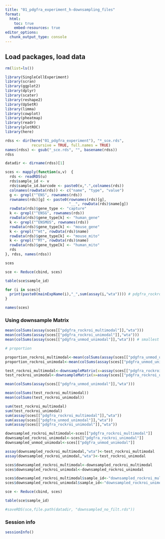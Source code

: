```yaml
---
title: "01_pdgfra_experiment_h-downsampling_files"
format:
  html:
    toc: true
    embed-resources: true
editor_options: 
  chunk_output_type: console
---
```


## Load packages, load data

```r

rm(list=ls())

library(SingleCellExperiment)
library(scran)
library(ggplot2)
library(dplyr)
library(scater)
library(reshape2)
library(UpSetR)
library(limma)
library(cowplot)
library(pheatmap)
library(readr)
library(plotROC)
library(here)

rdss <- dir(here("01_pdgfra_experiment"), "*_sce.rds", 
            recursive = TRUE, full.names = TRUE)
names(rdss) <- gsub("_sce.rds", "", basename(rdss))
rdss

datadir <- dirname(rdss)[1]

sces <- mapply(function(u,v)  {
  rds <- readRDS(u)
  rds$sample_id <- v
  rds$sample_id.barcode <- paste0(v,".",colnames(rds))
  colnames(rowData(rds)) <- c("name", "type", "value")
  g <- grepl("^ENS", rownames(rds))
  rownames(rds)[g] <- paste0(rownames(rds)[g], 
                             "__", rowData(rds)$name[g])
  rowData(rds)$gene_type <- "capture"
  k <- grepl("^ENSG", rownames(rds))
  rowData(rds)$gene_type[k] <- "human_gene"
  k <- grepl("^ENSMUS", rownames(rds))
  rowData(rds)$gene_type[k] <- "mouse_gene"
  k <- grepl("^mt", rowData(rds)$name)
  rowData(rds)$gene_type[k] <- "mouse_mito"
  k <- grepl("^MT", rowData(rds)$name)
  rowData(rds)$gene_type[k] <- "human_mito"
  rds
}, rdss, names(rdss))

sces

sce <- Reduce(cbind, sces)

table(sce$sample_id)

for (i in sces){
  print(paste0(mainExpName(i),"_",sum(assay(i,"wta")))) # pdgfra_rockroi_unimodal is the one with the lowest 45085217, but since we are only using it for a smaller set of the analysis lowest is "pdgfra_rockroi_multimodal_47281014"
}

names(sces)

```

### Using downsample Matrix

```r

mean(colSums(assay(sces[["pdgfra_rockroi_multimodal"]],"wta"))) 
mean(colSums(assay(sces[["pdgfra_rockroi_unimodal"]],"wta"))) 
mean(colSums(assay(sces[["pdgfra_unmod_unimodal"]],"wta"))) # smallest in unmod unimodal 

# proportion 

proportion_rockroi_multimodal<-mean(colSums(assay(sces[["pdgfra_unmod_unimodal"]],"wta")))/mean(colSums(assay(sces[["pdgfra_rockroi_multimodal"]],"wta"))) 
proportion_rockroi_unimodal<-mean(colSums(assay(sces[["pdgfra_unmod_unimodal"]],"wta")))/mean(colSums(assay(sces[["pdgfra_rockroi_unimodal"]],"wta"))) 

test_rockroi_multimodal<-downsampleMatrix(x=assay(sces[["pdgfra_rockroi_multimodal"]],"wta"), prop=proportion_rockroi_multimodal, bycol = TRUE, sink = NULL)
test_rockroi_unimodal<-downsampleMatrix(x=assay(sces[["pdgfra_rockroi_unimodal"]],"wta"), prop=proportion_rockroi_unimodal, bycol = TRUE, sink = NULL)

mean(colSums(assay(sces[["pdgfra_unmod_unimodal"]],"wta")))

mean(colSums(test_rockroi_multimodal))
mean(colSums(test_rockroi_unimodal))

sum(test_rockroi_multimodal)
sum(test_rockroi_unimodal)
sum(assay(sces[["pdgfra_rockroi_multimodal"]],"wta"))
sum(assay(sces[["pdgfra_unmod_unimodal"]],"wta"))
sum(assay(sces[["pdgfra_rockroi_unimodal"]],"wta"))

downsampled_rockroi_multimodal<-sces[["pdgfra_rockroi_multimodal"]]
downsampled_rockroi_unimodal<-sces[["pdgfra_rockroi_unimodal"]]
downsampled_unmod_unimodal<-sces[["pdgfra_unmod_unimodal"]]

assay(downsampled_rockroi_multimodal,"wta")<-test_rockroi_multimodal
assay(downsampled_rockroi_unimodal,"wta")<-test_rockroi_unimodal

sces$downsampled_rockroi_multimodal<-downsampled_rockroi_multimodal
sces$downsampled_rockroi_unimodal<-downsampled_rockroi_unimodal

sces$downsampled_rockroi_multimodal$sample_id<-"downsampled_rockroi_multimodal"
sces$downsampled_rockroi_unimodal$sample_id<-"downsampled_rockroi_unimodal"

sce <- Reduce(cbind, sces)

table(sce$sample_id)

#saveRDS(sce,file.path(datadir, "downsampled_no_filt.rds"))

```

### Session info 

```r

sessionInfo()

```


